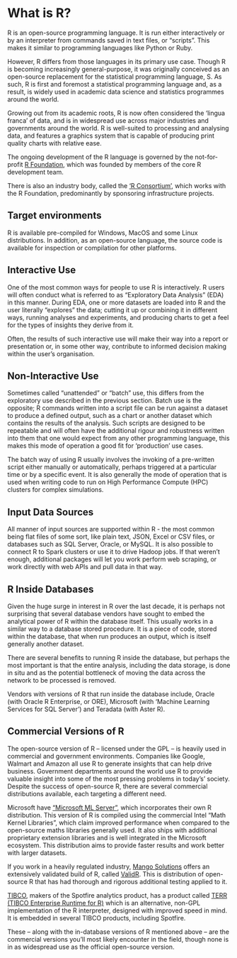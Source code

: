 # What is R? {#whatisr}

R is an open-source programming language. It is run either interactively or by an interpreter from commands saved in text files, or “scripts”. This makes it similar to programming languages like Python or Ruby.

However, R differs from those languages in its primary use case. Though R is becoming increasingly general-purpose, it was originally conceived as an open-source replacement for the statistical programming language, S. As such, R is first and foremost a statistical programming language and, as a result, is widely used in academic data science and statistics programmes around the world.

Growing out from its academic roots, R is now often considered the ‘lingua franca’ of data, and is in widespread use across major industries and governments around the world. R is well-suited to processing and analysing data, and features a graphics system that is capable of producing print quality charts with relative ease.

The ongoing development of the R language is governed by the not-for-profit [R Foundation](https://www.r-project.org/foundation/), which was founded by members of the core R development team.

There is also an industry body, called the ['R Consortium'](https://www.r-consortium.org/), which works with the R Foundation, predominantly by sponsoring infrastructure projects.  

## Target environments

R is available pre-compiled for Windows, MacOS and some Linux distributions. In addition, as an open-source language, the source code is available for inspection or compilation for other platforms.

## Interactive Use

One of the most common ways for people to use R is interactively. R users will often conduct what is referred to as “Exploratory Data Analysis” (EDA) in this manner. During EDA, one or more datasets are loaded into R and the user literally “explores” the data; cutting it up or combining it in different ways, running analyses and experiments, and producing charts to get a feel for the types of insights they derive from it.

Often, the results of such interactive use will make their way into a report or presentation or, in some other way, contribute to informed decision making within the user’s organisation.

## Non-Interactive Use

Sometimes called “unattended” or “batch” use, this differs from the exploratory use described in the previous section. Batch use is the opposite; R commands written into a script file can be run against a dataset to produce a defined output, such as a chart or another dataset which contains the results of the analysis. Such scripts are designed to be repeatable and will often have the additional rigour and robustness written into them that one would expect from any other programming language, this makes this mode of operation a good fit for 'production' use cases.

The batch way of using R usually involves the invoking of a pre-written script either manually or automatically, perhaps triggered at a particular time or by a specific event. It is also generally the mode of operation that is used when writing code to run on High Performance Compute (HPC) clusters for complex simulations.

## Input Data Sources

All manner of input sources are supported within R - the most common being flat files of some sort, like plain text, JSON, Excel or CSV files, or databases such as SQL Server, Oracle, or MySQL. It is also possible to connect R to Spark clusters or use it to drive Hadoop jobs. If that weren't enough, additional packages will let you work perform web scraping, or work directly with web APIs and pull data in that way.

## R Inside Databases

Given the huge surge in interest in R over the last decade, it is perhaps not surprising that several database vendors have sought to embed the analytical power of R within the database itself. This usually works in a similar way to a database stored procedure. It is a piece of code, stored within the database, that when run produces an output, which is itself generally another dataset.

There are several benefits to running R inside the database, but perhaps the most important is that the entire analysis, including the data storage, is done in situ and as the potential bottleneck of moving the data across the network to be processed is removed.

Vendors with versions of R that run inside the database include, Oracle (with Oracle R Enterprise, or ORE), Microsoft (with 'Machine Learning Services for SQL Server') and Teradata (with Aster R).

## Commercial Versions of R

The open-source version of R -- licensed under the GPL -- is heavily used in commercial and government environments. Companies like Google, Walmart and Amazon all use R to generate insights that can help drive business. Government departments around the world use R to provide valuable insight into some of the most pressing problems in today's' society. Despite the success of open-source R, there are several commercial distributions available, each targeting a different need. 

Microsoft have [“Microsoft ML Server”](https://docs.microsoft.com/en-us/machine-learning-server/what-is-machine-learning-server), which incorporates their own R distribution. This version of R is compiled using the commercial Intel “Math Kernel Libraries”, which claim improved performance when compared to the open-source maths libraries generally used. It also ships with additional proprietary extension libraries and is well integrated in the Microsoft ecosystem. This distribution aims to provide faster results and work better with larger datasets.

If you work in a heavily regulated industry, [Mango Solutions](https://www.mango-solutions.com/) offers an extensively validated build of R, called [ValidR](https://www.mango-solutions.com/data-science/products/valid-r/). This is distribution of open-source R that has had thorough and rigorous additional testing applied to it.

[TIBCO](https://www.tibco.com/), makers of the Spotfire analytics product, has a product called [TERR (TIBCO Enterprise Runtime for R)](https://community.tibco.com/products/terr) which is an alternative, non-GPL implementation of the R interpreter, designed with improved speed in mind. It is embedded in several TIBCO products, including Spotfire.

These -- along with the in-database versions of R mentioned above -- are the commercial versions you’ll most likely encounter in the field, though none is in as widespread use as the official open-source version.
